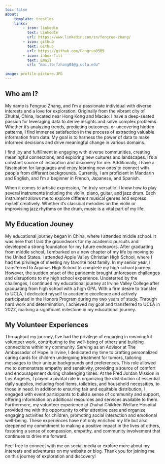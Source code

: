 ```yaml
---
toc: false
about:
    template: trestles
    links:
        - icon: linkedin
          text: LinkedIn
          url: https://www.linkedin.com/in/fengruo-zhang/ 
        - icon: github
          text: Github
          url: https://github.com/Fengruo0509
        - icon: inbox-fill
          text: Email
          url: "mailto:fzhang01@g.ucla.edu"
          
image: profile-picture.JPG
---
```


## Who am I?
My name is Fengruo Zhang, and I'm a passionate individual with diverse interests and a love for exploration. Originally from the vibrant city of Zhuhai, China, located near Hong Kong and Macao. I have a deep-seated passion for leveraging data to derive insights and solve complex problems. Whether it's analyzing trends, predicting outcomes, or uncovering hidden patterns, I find immense satisfaction in the process of extracting valuable information from data. My goal is to harness the power of data to make informed decisions and drive meaningful change in various domains. 

I find joy and fulfillment in engaging with diverse communities, creating meaningful connections, and exploring new cultures and landscapes. It's a constant source of inspiration and discovery for me. Additionally, I have a fascination for languages and enjoy learning new ones to connect with people from different backgrounds. Currently, I am proficient in Mandarin and English, and I'm a beginner in French, Japanese, and Spanish.

When it comes to artistic expression, I'm truly versatile. I know how to play several instruments including the violin, piano, guitar, and jazz drum. Each instrument allows me to explore different musical genres and express myself creatively. Whether it's classical melodies on the violin or improvising jazz rhythms on the drum, music is a vital part of my life.

## My Education Jouney
My educational journey began in China, where I attended middle school. It was here that I laid the groundwork for my academic pursuits and developed a strong foundation for my future endeavors. After graduating from middle school, I embarked on a new chapter of my life by moving to the United States. I attended Apple Valley Christian High School, where I had the privilege of meeting my favorite host family. In my senior year, I transferred to Aquinas High School to complete my high school journey. However, the sudden onset of the pandemic brought unforeseen challenges and disruptions to my high school experience. Undeterred by the challenges, I continued my educational journey at Irvine Valley College after graduating from high school with a high GPA. With a firm desire to transfer to UCLA, I dedicated myself to academic excellence and actively participated in the Honors Program during my two years of study. Through hard work and determination, I achieved my goal and transferred to UCLA in 2022, marking a significant milestone in my educational journey.

## My Volunteer Experiences
Throughout my journey, I've had the privilege of engaging in meaningful volunteer work, contributing to the well-being of others and building connections within my community. Serving as an Advisor at The Ambassador of Hope in Irvine, I dedicated my time to crafting personalized caring cards for children undergoing treatment for tumors, tailoring messages to their unique backgrounds and preferences. This role allowed me to demonstrate empathy and sensitivity, providing a source of comfort and encouragement during challenging times. At the Fred Jordan Mission in Los Angeles, I played a pivotal role in organizing the distribution of essential daily supplies, including food items, toiletries, and household necessities, to those in need. In addition to ensuring fair and equitable distribution, I engaged with event participants to build a sense of community and support, offering information on additional resources and services available to them. Furthermore, my volunteer experience at Zhuhai Children Welfare Hospital provided me with the opportunity to offer attentive care and organize engaging activities for children, promoting social interaction and emotional well-being. These experiences have not only enriched my life but also deepened my commitment to making a positive impact in the lives of others, fostering a sense of compassion, empathy, and community involvement that continues to drive me forward.

Feel free to connect with me on social media or explore more about my interests and adventures on my website or blog. Thank you for joining me on this journey of exploration and discovery!